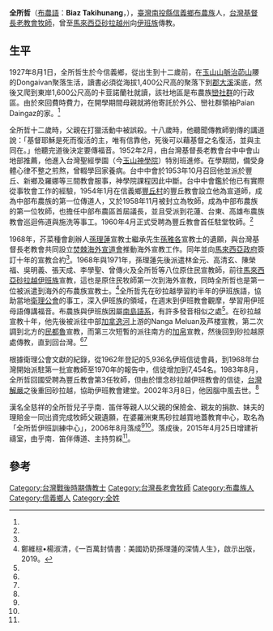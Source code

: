 {{Infobox Person
| name   =
| real_name= Biaz Takihunang
| image     = 
| image_size    
| caption  = 
| birth_date  =  {{birth date|1927|8|1}}
| birth_place = {{TWN-JPN}}[[臺中州|臺中州]][[新高郡|新高郡]][[蕃地_(新高郡)|蕃地]]
| death_date  ={{Death date and age|2002|3|8|1927|8|1}}
| death_place = {{MYS}}[[砂拉越|砂拉越]]
| nationality = {{JPN-EMP}}（1927年－1945年）<br>{{ROC}}（1945年－2002年）
| occupation =牧師
|alma_mater        
| office = 
| term_start = 
| term_end = 
| spouse = 
| children= 長子全所福<ref name=eu>[https://eunited.com.my/4378/ 布農族 70年代砂州宣教 「全」家詩巫辦音樂會] {{Wayback|url=https://eunited.com.my/4378/ |date=20191031145712 }}聯合日報，2016年8月6日</ref><br>次子全慈祥（乎南·笛伴）<ref name=eu/><br>幼子全慈佑<ref name=eu/><br>唯女全慈信<ref name=eu/>
}}

'''全所哲'''（[[布農語|布農語]]：'''Biaz Takihunang'''，{{bd|1927年|8月1日|2002年|3月8日|}}），[[臺灣|臺灣]][[南投縣|南投縣]][[信義鄉_(臺灣)|信義鄉]][[布農族|布農族]]人，[[台灣基督長老教會|台灣基督長老教會]][[牧師|牧師]]，曾至[[馬來西亞|馬來西亞]][[砂拉越州|砂拉越州]]向[[伊班族|伊班族]]傳教。

==生平==

1927年8月1日，全所哲生於今信義鄉，從出生到十二歲前，在[[玉山山脈|玉山山脈]][[治茆山|治茆山]]腰的Dongaivan聚落生活，讀書必須從海拔1,400公尺高的聚落下到[[郡大溪|郡大溪]]溪底，然後又爬到東岸1,600公尺高的卡荳諾蘭社就讀，該社地區是布農族[[巒社群|巒社群]]的行政區。由於來回費時費力，在開學期間母親就將他寄託於外公、巒社群領袖Paian Daingaz的家。<ref name="牧師小傳"/>

全所哲十二歲時，父親在打獵活動中被誤殺。十八歲時，他聽聞傳教師劉傳的講道說：「基督耶穌是死而復活的主，唯有信靠他，死後可以藉基督之名復活，並與主同在。」他聽完道後決定要傳福音。1952年2月，由台灣基督長老教會台中中會山地部推薦，他進入台灣聖經學園（今[[玉山神學院|玉山神學院]]）特別班進修。在學期間，備受身體心律不整之煎熬，曾輟學回家養病。台中中會於1953年10月召回他並派於豐丘、新鄉及羅娜等三間教會服事，神學院課程因此中斷。台中中會鑑於他已有實際從事牧會工作的經驗，1954年1月在信義鄉[[豐丘村_(臺灣)|豐丘村]]的豐丘教會設立他為宣道師，成為中部布農族的第一位傳道人，又於1958年11月被封立為牧師，成為中部布農族的第一位牧師，也擔任中部布農區首屆議長，並且受派到花蓮、台東、高雄布農族教會巡迴佈道與施洗等事工。1960年4月正式受聘為豐丘教會首任駐堂牧師。<ref name="牧師小傳"/>

1968年，芥菜種會創辦人[[孫理蓮|孫理蓮]]宣教士繼承先生[[孫雅各|孫雅各]]宣教士的遺願，與台灣基督長老教會共同設立[[焚棘海外宣道會|焚棘海外宣道會]]推動海外宣教工作。同年並向[[馬來西亞政府|馬來西亞政府]]簽訂十年的宣教合約<ref name="何毓芬"/>。1968年與1971年，孫理蓮先後派遣林金元、高清玄、陳榮福、吳明義、張天成、李學聖、曾傳火及全所哲等八位原住民宣教師，前往[[馬來西亞|馬來西亞]][[砂拉越|砂拉越]][[伊班族|伊班族]]宣教，這也是原住民牧師第一次到海外宣教，同時全所哲也是第一位被派遣到海外的布農族宣教士。<ref>鄭維棕•楊淑清，《一百萬封情書：美國奶奶孫理蓮的深情人生》，啟示出版，2019。</ref>全所哲先在砂拉越學習約半年的伊班族語，協助當地[[衛理公會|衛理公會]]的事工，深入伊班族的領域，在週末到伊班教會觀摩，學習用伊班母語傳講福音。布農族與伊班族因屬[[南島語系|南島語系]]，有許多發音相似之處<ref name="何毓芬"/>。在砂拉越宣教十年，他先後被派往中部[[加拿逸河|加拿逸河]]上游的Nanga Meluan及芦楼宣教，第二次調到北方的[[民都魯|民都魯]]宣教，而第三次短暫的派往南方的[[加帛省|加帛]]宣教，然後回到砂拉越原處傳教，直到回台灣。<ref name="牧師小傳"/><ref name="中砂新闻"/>

根據衛理公會文獻的紀錄，從1962年登記的5,936名伊班信徒會員，到1968年台灣開始派駐第一批宣教師至1970年的報告中，信徒增加到7,454名。1983年8月，全所哲回國受聘為豐丘教會第3任牧師，但由於懷念砂拉越伊班教會的信徒，[[解嚴紀念日|台灣解嚴]]之後重回砂拉越，協助伊班教會建堂。2002年3月8日，他因腦中風去世。<ref name="牧師小傳"/>

漢名全慈祥的全所哲兒子乎南．笛伴等親人以父親的保險金、親友的捐款、妹夫的理賠金一同出資完成牧師父親遺願，在婆羅洲東馬砂拉越買地蓋教育中心，取名為「全所哲伊班訓練中心」，2006年8月落成<ref name="何毓芬"/><ref name="洪美秀"/>。落成後，2015年4月25日增建祈禱室，由乎南．笛伴傳道、主持剪綵<ref name="孟礼"/>。

==參考==
{{portal box|人物|台灣|基督教}}
{{reflist|1|refs=

<ref name="洪美秀">{{Cite news|url=http://news.ltn.com.tw/news/society/paper/112050|title=馬國蓋教育館 原民兄妹愛在他鄉|language=zh-tw|publisher=《自由時報》|author=洪美秀|date=2007-01-18|accessdate=2015-09-28}}</ref>

<ref name="牧師小傳">{{cite journal|url=http://gospel.pct.org.tw/AssociatorMagazine.aspx?strTID=1&strISID=94&strMAGID=M2006110101276|editor=乎南·笛伴口述、里安·達那比瑪|title=〈布農族首位海外宣教師——全所哲牧師小傳〉|journal=《新使者雜誌》|issue=第94期|date=2006-06|publisher=新使者雜誌社|location=台灣|language=zh-tw|accessdate=2015-09-28|archive-date=2020-08-10|archive-url=https://web.archive.org/web/20200810091504/http://gospel.pct.org.tw/AssociatorMagazine.aspx?strTID=1&strISID=94&strMagID=M2006110101276|dead-url=no}}</ref>

<ref name="孟礼">{{cite journal|url=http://www.sarawakmethodist.org/weilibao/weilibao_view.php?pno=1024&wid=10053|author=孟礼|title=〈如楼全所哲纪念中心增祈祷室〉|journal=《卫理报》|issue=第1024期|date=2015-05-10|publisher=马来西亚基督教卫理公会|location=馬來西亞|language=zh-sg|accessdate=2015-09-28|archive-url=https://web.archive.org/web/20150930104426/http://www.sarawakmethodist.org/weilibao/weilibao_view.php?pno=1024&wid=10053|archive-date=2015-09-30|dead-url=yes}}</ref>

<ref name="何毓芬">{{Cite news|url=http://www.ct.org.tw/1263510|title=一位原民牧者的負擔 帶動布農族教會海外宣教|language=zh-tw|publisher=《基督教論壇報》|author=何毓芬|date=2015-09-08|accessdate=2015-09-28|archive-date=2015-09-29|archive-url=https://web.archive.org/web/20150929104320/http://www.ct.org.tw/1263510|dead-url=no}}</ref>

<ref name="中砂新闻">{{Cite news|url=http://eunited.com.my/node/84862|title=30年前曾入读黄中 台原住民旧地重游|language=zh-sg|publisher=中砂新闻|author=|date=2014-09-11|accessdate=2015-09-28|deadurl=yes|archiveurl=https://web.archive.org/web/20160305232828/http://eunited.com.my/node/84862|archivedate=2016-03-05}}</ref>

}}


[[Category:台灣戰後時期傳教士|Category:台灣戰後時期傳教士]]
[[Category:台灣長老會牧師|Category:台灣長老會牧師]]
[[Category:布農族人|Category:布農族人]]
[[Category:信義鄉人|Category:信義鄉人]]
[[Category:全姓|Category:全姓]]